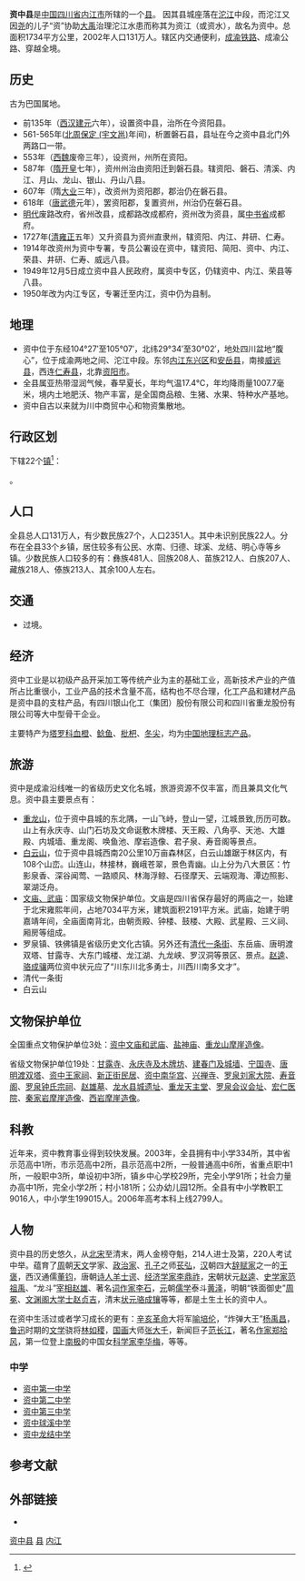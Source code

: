 {{Dablink|关于同名地方，参见：[[资中专区|资中专区]]。}}
{{Infobox China County
| county  = 资中县
| Photo = 
| Photoname=
| map = 
| map size = 
| Belong = [[四川省|四川省]][[内江市|内江市]]
| Types= [[县|县]]
| admincode =511025
| founded = 
| seat = 重龙镇
| officerTitle = 县委书记
| officer = 张伟
| officerTitle2 = 县长
| officer2 = 林双全
| division=33
| town=31
| township=2
| subdistrict=0
| dialect=
| post code=641200
| phone code = 832
| coordinate = 
| area = 1734
| area land =  
| area water =  
| census yr = 
| pop（2010） = 131万人
| density = 
| GDP = 
| web = 
}}
'''资中县'''是[[中国|中国]][[四川省|四川省]][[内江市|内江市]]所辖的一个[[县|县]]。 因其县城座落在[[沱江|沱江]]中段，而沱江又因[[尧|尧]]的儿子“资”协助[[大禹|大禹]]治理沱江水患而称其为资江（或资水），故名为资中。总面积1734平方公里，2002年人口131万人。辖区内交通便利，{{rint|cn|rail}}[[成渝铁路|成渝铁路]]、成渝公路、{{中国高速公路名|G93|[[成渝高速公路|成渝高速公路]]}}穿越全境。

== 历史 ==
古为巴国属地。
*前135年（[[西汉|西汉]][[建元_(西汉)|建元]]六年），设置资中县，治所在今资阳县。
*561-565年([[北周|北周]][[保定_(宇文邕)|保定 (宇文邕)]]年间)，析置磐石县，县址在今之资中县北门外两路口一带。
*553年（[[西魏|西魏]]废帝三年），设资州，州所在资阳。
*587年（[[隋|隋]][[开皇|开皇]]七年），资州州治由资阳迁到磐石县。辖资阳、磐石、清溪、内江、月山、龙山、银山、丹山八县。
*607年（隋[[大业|大业]]三年），改资州为资阳郡，郡治仍在磐石县。
*618年（[[唐|唐]][[武德|武德]]元年），罢资阳郡，复置资州，州治仍在磐石县。
*[[明代|明代]]废路改府，省州改县，成都路改成都府，资州改为资县，属[[中书省|中书省]]成都府。
*1727年([[清|清]][[雍正|雍正]]五年）又升资县为资州直隶州，辖资阳、内江、井研、仁寿。
*1914年改资州为资中专署，专员公署设在资中，辖资阳、简阳、资中、内江、荣县、井研、仁寿、威远八县。
*1949年12月5日成立资中县人民政府，属资中专区，仍辖资中、内江、荣县等八县。
*1950年改为内江专区，专署迁至内江，资中仍为县制。

== 地理 ==
*资中位于东经104°27′至105°07′，北纬29°34′至30°02′，地处四川盆地“腹心”，位于成渝两地之间、沱江中段。东邻[[内江|内江]][[东兴区|东兴区]]和[[安岳县|安岳县]]，南接[[威远县|威远县]]，西连[[仁寿县|仁寿县]]，北靠[[资阳市|资阳市]]。 
*全县属亚热带湿润气候，春早夏长，年均气温17.4℃，年均降雨量1007.7毫米，境内土地肥沃、物产丰富，是全国商品粮、生猪、水果、特种水产基地。
*资中自古以来就为川中商贸中心和物资集散地。

== 行政区划 ==
{{PAGENAMEBASE}}下辖22个[[行政建制镇|镇]]<ref>{{PRC admin/ref sgc|51/10/25}}</ref>：

{{PRC admin/children|51/10/25}}。

== 人口 ==
全县总人口131万人，有少数民族27个，人口2351人。其中未识别民族22人。分布在全县33个乡镇，居住较多有公民、水南、归德、球溪、龙结、明心寺等乡镇。少数民族人口较多的有：彝族481人、回族208人、苗族212人、白族207人、藏族218人、傣族213人、其余100人左右。

== 交通 ==
* {{中国国道名|321}}过境。

==经济==
资中工业是以初级产品开采加工等传统产业为主的基础工业，高新技术产业的产值所占比重很小，工业产品的技术含量不高，结构也不尽合理，化工产品和建材产品是资中县的支柱产品，有四川银山化工（集团）股份有限公司和四川省重龙股份有限公司等大中型骨干企业。

主要特产为[[塔罗科血橙|塔罗科血橙]]、[[鲶鱼|鲶鱼]]、[[枇杷|枇杷]]、[[冬尖|冬尖]]，均为[[中国地理标志产品|中国地理标志产品]]。

== 旅游 ==
资中是成渝沿线唯一的省级历史文化名城，旅游资源不仅丰富，而且兼具文化气息。资中县主要景点有： 
*[[重龙山|重龙山]]，位于资中县城的东北隅，一山飞峙，登山一望，江城景致,历历可数。山上有永庆寺、山门石坊及文命诞敷木牌楼、天王殿、八角亭、天池、大雄殿、内城墙、重龙阁、唤鱼池、摩岩造像、君子泉、寿音阁等景点。
*[[白云山_(四川)|白云山]]，位于资中县城西南20公里10万亩森林区，白云山雄踞于林区内，有108个山峦。山连山，林接林，巍峨苍翠，景色青幽。山上分为八大景区：竹影泉香、深谷闻莺、一路顺风、林海浮鲸、石径摩天、云端观海、潭边照影、翠湖泛舟。
*[[资中文庙和武庙|文庙、武庙]]：国家级文物保护单位。文庙是四川省保存最好的两庙之一，始建于北宋雍熙年间，占地7034平方米，建筑面积2191平方米。武庙，始建于明嘉靖年间，全庙面南背北，由朝贡殿、钟楼、鼓楼、大殿、武星殿、三义祠、厢房等组成。
*罗泉镇、铁佛镇是省级历史文化古镇。另外还有[[清代一条街|清代一条街]]、东岳庙、唐明渡双塔、甘露寺、大东门城楼、龙江湖、九龙峡、罗汉洞等景区、景点。[[赵逵|赵逵]]、[[骆成骧|骆成骧]]两位资中状元应了“川东川北多勇士，川西川南多文才”。
*清代一条街
*白云山

==文物保护单位==
全国重点文物保护单位3处：[[资中文庙和武庙|资中文庙和武庙]]、[[盐神庙|盐神庙]]、[[重龙山摩崖造像|重龙山摩崖造像]]。

省级文物保护单位19处：[[甘露寺|甘露寺]]、[[永庆寺及木牌坊|永庆寺及木牌坊]]、[[建春门及城墙|建春门及城墙]]、[[宁国寺|宁国寺]]、[[唐明渡双塔|唐明渡双塔]]、[[资中王家祠|资中王家祠]]、[[新正街民居|新正街民居]]、[[资中南华宫|资中南华宫]]、[[兴禅寺|兴禅寺]]、[[罗泉刘家大院|罗泉刘家大院]]、[[寿音阁|寿音阁]]、[[罗泉钟氏宗祠|罗泉钟氏宗祠]]、[[赵雄墓|赵雄墓]]、[[龙水县城遗址|龙水县城遗址]]、[[重龙天主堂|重龙天主堂]]、[[罗泉会议会址|罗泉会议会址]]、[[宏仁医院|宏仁医院]]、[[秦家岩摩崖造像|秦家岩摩崖造像]]、[[西岩摩崖造像|西岩摩崖造像]]。

== 科教 ==
近年来，资中教育事业得到较快发展。2003年，全县拥有中小学334所，其中省示范高中1所，市示范高中2所，县示范高中2所，一般普通高中6所，省重点职中1所，一般职中3所，单设初中3所，镇乡中心学校29所，完全小学91所；社会力量办高中1所，完全小学2所；村小181所；公办幼儿园12所。全县有中小学教职工9016人，中小学生199015人。2006年高考本科上线2799人。

== 人物 ==
资中县的历史悠久，从[[北宋|北宋]]至清末，两人金榜夺魁，214人进士及第，220人考试中举。蕴育了[[周|周]]朝[[天文|天文]]学家、[[政治家|政治家]]、[[孔子|孔子]]之师[[苌弘|苌弘]]，[[汉|汉]]朝四大[[辞赋家|辞赋家]]之一的[[王褒|王褒]]，西汉通儒[[董钧|董钧]]，唐朝[[诗人|诗人]][[羊士谔|羊士谔]]、[[经济学家|经济学家]][[李鼎祚|李鼎祚]]，[[宋|宋]]朝状元[[赵逵|赵逵]]、[[史学家|史学家]][[范祖禹|范祖禹]]、“龙斗”[[宰相|宰相]][[赵雄|赵雄]]、著名[[词作家|词作家]][[李石|李石]]，[[元朝|元]]朝[[儒学|儒学]]泰斗[[黄泽|黄泽]]，明朝“铁面御史”[[周冕|周冕]]、[[文渊阁|文渊阁]][[大学士|大学士]][[赵贞吉|赵贞吉]]，清末[[状元|状元]][[骆成镶|骆成镶]]等等，都是土生土长的资中人。

在资中生活过或者学习成长的更有：[[辛亥革命|辛亥革命]]大将军[[喻培伦|喻培伦]]，“炸弹大王”[[杨禹昌|杨禹昌]]，[[鲁迅|鲁迅]]时期的[[文学|文学]]骁将[[林如稷|林如稷]]，[[国画|国画]]大师[[张大千|张大千]]，新闻巨子[[范长江|范长江]]，著名[[作家|作家]][[郑拾风|郑拾风]]，第一位登上[[南极|南极]]的中国女[[科学家|科学家]][[李华梅|李华梅]]，等等。

===中学===
*[[资中第一中学|资中第一中学]]
*[[资中第二中学|资中第二中学]]
*[[资中第三中学|资中第三中学]]
*[[资中球溪中学|资中球溪中学]]
*[[资中龙结中学|资中龙结中学]]

== 参考文献 ==
{{reflist}}

== 外部链接 ==
* {{Official website|http://www.zizhong.gov.cn/|name=资中县人民政府}}

{{资中县行政区划}}
{{内江市行政区划}}
{{四川行政区划}}

[[Category:资中县|]]
[[Category:内江区县|县]]
[[Category:四川省县份|内江]]